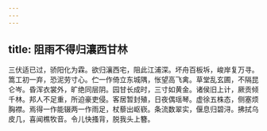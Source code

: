 ```yaml
---
---
---
```

title: 阻雨不得归瀼西甘林
---




三伏适已过，骄阳化为霖。欲归瀼西宅，阻此江浦深。坏舟百板坼，峻岸复万寻。篙工初一弃，恐泥劳寸心。伫一作倚立东城隅，怅望高飞禽。草堂乱玄圃，不隔昆仑岑。昏浑衣裳外，旷绝同层阴。园甘长成时，三寸如黄金。诸侯旧上计，厥贡倾千林。邦人不足重，所迫豪吏侵。客居暂封殖，日夜偶瑶琴。虚徐五株态，侧塞烦胸襟。焉得一作能辍两一作雨足，杖藜出岖嵚。条流数翠实，偃息归碧浔。拂拭乌皮几，喜闻樵牧音。令儿快搔背，脱我头上簪。